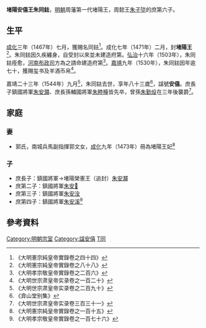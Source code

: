 '''堵陽安僖王朱同鉣'''{{BD|1462年||1544年||catIdx=Z朱}}，[[明朝|明朝]]周藩第一代堵陽王，周懿王[[朱子埅|朱子埅]]的庶第六子。

==生平==
[[成化|成化]]三年（1467年）七月，獲賜名同鉣<ref>《大明憲宗純皇帝實錄卷之四十四》</ref>。成化七年（1471年）二月，封'''堵陽王'''<ref>《大明憲宗純皇帝實錄卷之八十八》</ref>。朱同鉣因久疾纏身，自受封以來並未建造府第。[[弘治_(明朝)|弘治]]十六年（1503年），朱同鉣痊愈，[[河南布政司|河南布政司]]方為之請命建造府第<ref>《大明孝宗敬皇帝實錄卷之二百六》</ref>。[[嘉靖|嘉靖]]九年（1530年），朱同鉣因年逾七十，獲賜玺书及羊酒币帛<ref>《大明世宗肃皇帝实录卷之一百二十》</ref>。

嘉靖二十三年（1544年）九月<ref>《大明世宗肃皇帝实录卷之二百九十》</ref>，朱同鉣去世，享年八十三歲<ref>《弇山堂别集》</ref>，諡號'''安僖'''。庶長子鎮國將軍[[朱安㶠|朱安㶠]]、庶長孫輔國將軍[[朱睦檯|朱睦檯]]皆先卒，曾孫[[朱勤炈|朱勤炈]]在三年後襲爵<ref>《大明世宗肃皇帝实录卷三百三十一》</ref>。

==家庭==
===妻===
*郭氏，南城兵馬副指揮郭文女，[[成化|成化]]九年（1473年）冊為堵陽王妃<ref>《大明憲宗純皇帝實錄卷之一百十五》</ref>

===子===
*庶長子：鎮國將軍→堵陽榮憲王（追封）[[朱安㶠|朱安㶠]]
*庶第二子：鎮國將軍[[朱安𣲲|朱安𣲲]]
*庶第三子：鎮國將軍[[朱安洤|朱安洤]]
*庶第四子：鎮國將軍[[朱安溪|朱安溪]]<ref>《大明孝宗敬皇帝實錄卷之一百七十六》</ref>

==參考資料==
{{reflist|2}}

{{s-start}}
{{s-none|無|[[明朝|明政府]]封之}}
{{s-ttl|title=[[明朝藩王列表_(周王系)#堵陽國|明堵陽國國王]]|years=1471年－1544年}}
{{s-aft|after=曾孫端簡王[[朱勤炈|朱勤炈]]}}
{{end}}

[[Category:明朝宗室|Category:明朝宗室]]
[[Category:諡安僖|Category:諡安僖]]
[[Category:朱姓|T同]]